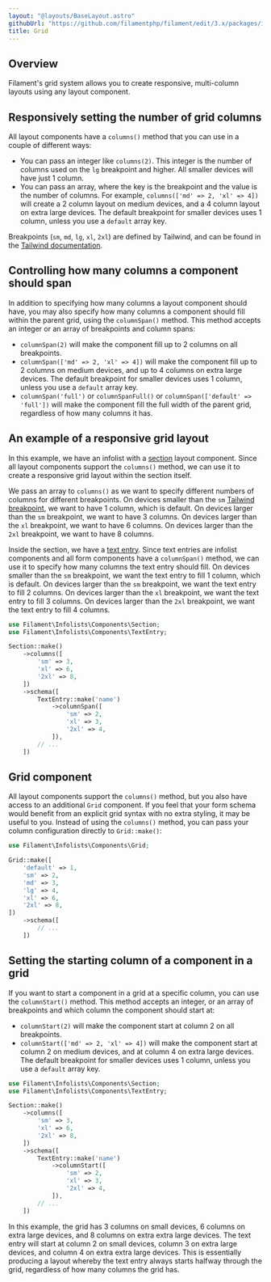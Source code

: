 ```yaml
---
layout: "@layouts/BaseLayout.astro"
githubUrl: "https://github.com/filamentphp/filament/edit/3.x/packages/infolists/docs/04-layout/02-grid.md"
title: Grid
---
```


## Overview

Filament's grid system allows you to create responsive, multi-column layouts using any layout component.

## Responsively setting the number of grid columns

All layout components have a `columns()` method that you can use in a couple of different ways:

- You can pass an integer like `columns(2)`. This integer is the number of columns used on the `lg` breakpoint and higher. All smaller devices will have just 1 column.
- You can pass an array, where the key is the breakpoint and the value is the number of columns. For example, `columns(['md' => 2, 'xl' => 4])` will create a 2 column layout on medium devices, and a 4 column layout on extra large devices. The default breakpoint for smaller devices uses 1 column, unless you use a `default` array key.

Breakpoints (`sm`, `md`, `lg`, `xl`, `2xl`) are defined by Tailwind, and can be found in the [Tailwind documentation](https://tailwindcss.com/docs/responsive-design#overview).

## Controlling how many columns a component should span

In addition to specifying how many columns a layout component should have, you may also specify how many columns a component should fill within the parent grid, using the `columnSpan()` method. This method accepts an integer or an array of breakpoints and column spans:

- `columnSpan(2)` will make the component fill up to 2 columns on all breakpoints.
- `columnSpan(['md' => 2, 'xl' => 4])` will make the component fill up to 2 columns on medium devices, and up to 4 columns on extra large devices. The default breakpoint for smaller devices uses 1 column, unless you use a `default` array key.
- `columnSpan('full')` or `columnSpanFull()` or `columnSpan(['default' => 'full'])` will make the component fill the full width of the parent grid, regardless of how many columns it has.

## An example of a responsive grid layout

In this example, we have an infolist with a [section](section) layout component. Since all layout components support the `columns()` method, we can use it to create a responsive grid layout within the section itself.

We pass an array to `columns()` as we want to specify different numbers of columns for different breakpoints. On devices smaller than the `sm` [Tailwind breakpoint](https://tailwindcss.com/docs/responsive-design#overview), we want to have 1 column, which is default. On devices larger than the `sm` breakpoint, we want to have 3 columns. On devices larger than the `xl` breakpoint, we want to have 6 columns. On devices larger than the `2xl` breakpoint, we want to have 8 columns.

Inside the section, we have a [text entry](../entries/text). Since text entries are infolist components and all form components have a `columnSpan()` method, we can use it to specify how many columns the text entry should fill. On devices smaller than the `sm` breakpoint, we want the text entry to fill 1 column, which is default. On devices larger than the `sm` breakpoint, we want the text entry to fill 2 columns. On devices larger than the `xl` breakpoint, we want the text entry to fill 3 columns. On devices larger than the `2xl` breakpoint, we want the text entry to fill 4 columns.

```php
use Filament\Infolists\Components\Section;
use Filament\Infolists\Components\TextEntry;

Section::make()
    ->columns([
        'sm' => 3,
        'xl' => 6,
        '2xl' => 8,
    ])
    ->schema([
        TextEntry::make('name')
            ->columnSpan([
                'sm' => 2,
                'xl' => 3,
                '2xl' => 4,
            ]),
        // ...
    ])
```

## Grid component

All layout components support the `columns()` method, but you also have access to an additional `Grid` component. If you feel that your form schema would benefit from an explicit grid syntax with no extra styling, it may be useful to you. Instead of using the `columns()` method, you can pass your column configuration directly to `Grid::make()`:

```php
use Filament\Infolists\Components\Grid;

Grid::make([
    'default' => 1,
    'sm' => 2,
    'md' => 3,
    'lg' => 4,
    'xl' => 6,
    '2xl' => 8,
])
    ->schema([
        // ...
    ])
```

## Setting the starting column of a component in a grid

If you want to start a component in a grid at a specific column, you can use the `columnStart()` method. This method accepts an integer, or an array of breakpoints and which column the component should start at:

- `columnStart(2)` will make the component start at column 2 on all breakpoints.
- `columnStart(['md' => 2, 'xl' => 4])` will make the component start at column 2 on medium devices, and at column 4 on extra large devices. The default breakpoint for smaller devices uses 1 column, unless you use a `default` array key.

```php
use Filament\Infolists\Components\Section;
use Filament\Infolists\Components\TextEntry;

Section::make()
    ->columns([
        'sm' => 3,
        'xl' => 6,
        '2xl' => 8,
    ])
    ->schema([
        TextEntry::make('name')
            ->columnStart([
                'sm' => 2,
                'xl' => 3,
                '2xl' => 4,
            ]),
        // ...
    ])
```

In this example, the grid has 3 columns on small devices, 6 columns on extra large devices, and 8 columns on extra extra large devices. The text entry will start at column 2 on small devices, column 3 on extra large devices, and column 4 on extra extra large devices. This is essentially producing a layout whereby the text entry always starts halfway through the grid, regardless of how many columns the grid has.
